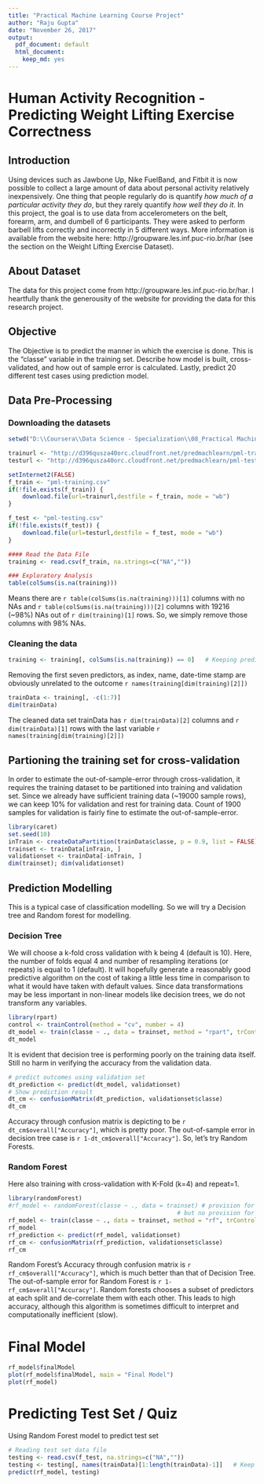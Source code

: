 ```yaml
---
title: "Practical Machine Learning Course Project"
author: "Raju Gupta"
date: "November 26, 2017"
output:
  pdf_document: default
  html_document:
    keep_md: yes
---
```


# Human Activity Recognition - Predicting Weight Lifting Exercise Correctness 

## Introduction

Using devices such as Jawbone Up, Nike FuelBand, and Fitbit it is now possible to collect a large amount of data about personal activity relatively inexpensively. One thing that people regularly do is quantify *how much of a particular activity they do*, but they rarely quantify *how well they do it*. In this project, the goal is to use data from accelerometers on the belt, forearm, arm, and dumbell of 6 participants. They were asked to perform barbell lifts correctly and incorrectly in 5 different ways. More information is available from the website here: http://groupware.les.inf.puc-rio.br/har (see the section on the Weight Lifting Exercise Dataset).

## About Dataset

The data for this project come from http://groupware.les.inf.puc-rio.br/har. I heartfully thank the generousity of the website for providing the data for this research project.

## Objective

The Objective is to predict the manner in which the exercise is done. This is the "classe" variable in the training set. Describe how model is built, cross-validated, and how out of sample error is calculated. Lastly, predict 20 different test cases using prediction model.

## Data Pre-Processing

### Downloading the datasets
```r
setwd("D:\\Coursera\\Data Science - Specialization\\08_Practical Machine Learning\\RCode")
```
```r
trainurl <- "http://d396qusza40orc.cloudfront.net/predmachlearn/pml-training.csv"
testurl <- "http://d396qusza40orc.cloudfront.net/predmachlearn/pml-testing.csv"

setInternet2(FALSE)
f_train <- "pml-training.csv"
if(!file.exists(f_train)) {
    download.file(url=trainurl,destfile = f_train, mode = "wb")
}

f_test <- "pml-testing.csv"
if(!file.exists(f_test)) {
    download.file(url=testurl,destfile = f_test, mode = "wb")
}

#### Read the Data File
training <- read.csv(f_train, na.strings=c("NA",""))

### Exploratory Analysis
table(colSums(is.na(training)))
```
Means there are `r table(colSums(is.na(training)))[1]` columns with no NAs and `r table(colSums(is.na(training)))[2]` columns with 19216 (~98%) NAs out of `r dim(training)[1]` rows. So, we simply remove those columns with 98% NAs.


### Cleaning the data
```r
training <- training[, colSums(is.na(training)) == 0]   # Keeping predictors without NAs
```
Removing the first seven predictors, as index, name, date-time stamp are obviously unrelated to the outcome `r names(training[dim(training)[2]])`
```r
trainData <- training[, -c(1:7)]
dim(trainData)
```
The cleaned data set trainData has `r dim(trainData)[2]` columns and `r dim(trainData)[1]` rows with the last variable `r names(training[dim(training)[2]])`

## Partioning the training set for cross-validation
In order to estimate the out-of-sample-error through cross-validation, it requires the training dataset to be partitioned into training and validation set. Since we already have sufficient training data (~19000 sample rows), we can keep 10% for validation and rest for training data. Count of 1900 samples for validation is fairly fine to estimate the out-of-sample-error.

```r
library(caret)
set.seed(10)
inTrain <- createDataPartition(trainData$classe, p = 0.9, list = FALSE)
trainset <- trainData[inTrain, ]
validationset <- trainData[-inTrain, ]
dim(trainset); dim(validationset)
```

## Prediction Modelling
This is a typical case of classification modelling. So we will try a Decision tree and Random forest for modelling.

### Decision Tree
We will choose a k-fold cross validation with k being 4 (default is 10). Here, the number of folds equal 4 and number of resampling iterations (or repeats) is equal to 1 (default). It will hopefully generate a reasonably good predictive algorithm on the cost of taking a little less time in comparison to what it would have taken with default values. Since data transformations may be less important in non-linear models like decision trees, we do not transform any variables.
```r
library(rpart)
control <- trainControl(method = "cv", number = 4)
dt_model <- train(classe ~ ., data = trainset, method = "rpart", trControl = control)
dt_model
```
It is evident that decision tree is performing poorly on the training data itself. Still no harm in verifying the accuracy from the validation data.
```r
# predict outcomes using validation set
dt_prediction <- predict(dt_model, validationset)
# Show prediction result
dt_cm <- confusionMatrix(dt_prediction, validationset$classe)
dt_cm
```
Accuracy through confusion matrix is depicting to be `r dt_cm$overall["Accuracy"]`, which is pretty poor. The out-of-sample error in decision tree case is `r 1-dt_cm$overall["Accuracy"]`. So, let's try Random Forests.

### Random Forest
Here also training with cross-validation with K-Fold (k=4) and repeat=1.
```r
library(randomForest)
#rf_model <- randomForest(classe ~ ., data = trainset) # provision for setting ntree & mtry, 
                                                # but no provision for K-fold cross-validation
rf_model <- train(classe ~ ., data = trainset, method = "rf", trControl = control)
rf_model
rf_prediction <- predict(rf_model, validationset)
rf_cm <- confusionMatrix(rf_prediction, validationset$classe)
rf_cm
```
Random Forest's Accuracy through confusion matrix is `r rf_cm$overall["Accuracy"]`, which is much better than that of Decision Tree. The out-of-sample error for Random Forest is `r 1-rf_cm$overall["Accuracy"]`. Random forests chooses a subset of predictors at each split and de-correlate them with each other. This leads to high accuracy, although this algorithm is sometimes difficult to interpret and computationally inefficient (slow).

# Final Model

```r
rf_model$finalModel
plot(rf_model$finalModel, main = "Final Model")
plot(rf_model)
```

# Predicting Test Set / Quiz

Using Random Forest model to predict test set
```r
# Reading test set data file
testing <- read.csv(f_test, na.strings=c("NA",""))
testing <- testing[, names(trainData)[1:length(trainData)-1]]   # Keep same cols for test & train
predict(rf_model, testing)
```